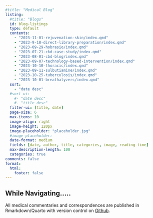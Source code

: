 ---
#title: "Medical Blog"
listing:
  #title: "Blogs"
  id: blog-listings
  type: default
  contents: 
    - "2023-11-01-rejuvenation-skin/index.qmd"
    - "2023-9-18-direct-library-preparation/index.qmd"
    - "2023-09-29-hobrasio/index.qmd"
    - "2023-07-21-ckd-case-study/index.qmd"
    - "2023-08-01-cbd-blog/index.qmd"
    - "2023-09-07-technology-based-intervention/index.qmd"
    - "2023-10-10-thoracic/index.qmd"
    - "2023-09-11-sulbutiamine/index.qmd"
    - "2023-10-25-tuberculosis/index.qmd"
    - "2023-10-01-breathalyzers/index.qmd"
  sort:
    - "date desc"
  #sort-ui: 
    #- "date desc"
    #- "title desc"
  filter-ui: [title, date]
  page-size: 6
  max-items: 10
  image-align: right
  image-height: 120px
  image-placeholder: "placeholder.jpg"
  #image-placeholder:
  date-format: medium
  fields: [date, author, title, categories, image, reading-time]
  max-description-length: 100
  categories: true
comments: false
format: 
  html: 
    footer: false
---
:::{.callout-tip}
## While Navigating.....

<p> All medical commentaries and correspondences are published in Rmarkdown/Quarto with version control on [Github](github.com/koladegray). </p>
:::


:::{#blog-listings}
:::